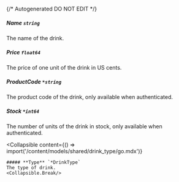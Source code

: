 {/* Autogenerated DO NOT EDIT  */}

##### **Name** `string`
The name of the drink.

##### **Price** `float64`
The price of one unit of the drink in US cents.

##### **ProductCode** `*string`
The product code of the drink, only available when authenticated.

##### **Stock** `*int64`
The number of units of the drink in stock, only available when authenticated.

<Collapsible
    content={() => import('/content/models/shared/drink_type/go.mdx')}
>
    ##### **Type** `*DrinkType`
    The type of drink.
    <Collapsible.Break/>
</Collapsible>

